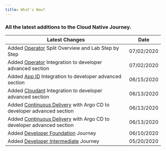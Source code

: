 ```yaml
---
title: What's New?
---
```


### All the latest additions to the Cloud Native Journey.

| Latest Changes                                         | Date       |
| -------------------------------------------------------| -----------|
| Added [Operator](/developer-advanced/operator) Split Overview and Lab Step by Step | 07/02/2020 |
| Added [Operator](/developer-advanced/operator) Integration to developer advanced section | 07/02/2020 |
| Added [App ID](/developer-advanced/inventory-appid) Integration to developer advanced section | 06/15/2020 |
| Added [Cloudant](/developer-advanced/inventory-cloudant) Integration to developer advanced section | 06/13/2020 |
| Added [Continuous Delivery](/developer-advanced/inventory-cd) with Argo CD to developer advanced section | 06/13/2020 |
| Added [Continuous Delivery](/developer-advanced/inventory-cd) with Argo CD to developer advanced section | 06/13/2020 |
| Added [Developer Foundation](/developer-foundation) Journey | 06/10/2020 |
| Added [Developer Intermediate](/developer-intermediate) Journey | 05/20/2020 |